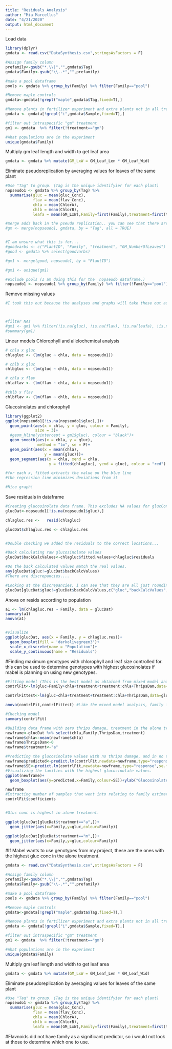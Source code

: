 ```yaml
---
title: "Residuals Analysis"
author: "Mia Marcellus"
date: "4/21/2020"
output: html_document
---
```


Load data
```r
library(dplyr)
gmdata <- read.csv("DataSynthesis.csv",stringsAsFactors = F)
```

```r
#Assign family column
prefamily<-gsub("*.\\|","",gmdata$Tag)
gmdata$Family<-gsub("\\-.*","",prefamily)

#make a pool dataframe
pools <- gmdata %>% group_by(Family) %>% filter(Family=="pool")

#Remove maple controls
gmdata<-gmdata[!grepl("maple",gmdata$Tag,fixed=T),]

#Remove plants in fertilizer experiment and extra plants not in all treatments
gmdata <- gmdata[!grepl("i",gmdata$Sample,fixed=T),] 

#filter out intraspecific "gm" treatment
gm1 <- gmdata  %>% filter(!treatment=="gm")

#What populations are in the experiment
unique(gmdata$Family)
```

Multiply gm leaf length and width to get leaf area
```r
gmdata <- gmdata %>% mutate(GM_LxW = GM_Leaf_Len * GM_Leaf_Wid)
```

Eliminate pseudoreplication by averaging values for leaves of the same plant
```r
#Use "Tag" to group. (Tag is the unique identifyier for each plant)
nopseudo1 <- gmdata %>% group_by(Tag) %>% 
  summarise(gluc = mean(gluc_Conc),
            flav = mean(flav_Conc),
            chla = mean(ChlorA),
            chlb = mean(ChlorB),
            leafa = mean(GM_LxW),Family=first(Family),treatment=first(treatment),ThripsDam=mean(ThripsDam))#added in family collumn

#merge adds back in the pseudo replication.. you can see that there are now two values for each mean...use left_join if you want to add back in the other collumns. 
#gm <- merge(nopseudo1, gmdata, by = "Tag", all = TRUE)


#I am unsure what this is for...
#goodvarbs <- c("PlantID", "Family", "treatment", "GM_NumberOfLeaves")
#good <- gmdata %>% select(goodvarbs)

#gm1 <- merge(good, nopseudo1, by = "PlantID")

#gm1 <- unique(gm1)

#exclude pools (I am doing this for the  nopseudo dataframe.)
nopseudo1 <- nopseudo1 %>% group_by(Family) %>% filter(!Family=="pool")
```

Remove missing values
```r
#I took this out because the analyses and graphs will take these out automatically, and there are less flav samples than gluc samples and less gluc than chlor, etc., so we will lose power when only analysing glucs or chlor. 



#filter NAs
#gm1 <- gm1 %>% filter(!is.na(gluc), !is.na(flav), !is.na(leafa), !is.na(GM_NumberOfLeaves))
#summary(gm1)
```

Linear models
Chlorophyll and allelochemical analysis
```r
# chla x gluc
chlagluc <- (lm(gluc ~ chla, data = nopseudo1))

# chlb x gluc
chlbgluc <- (lm(gluc ~ chlb, data = nopseudo1))

# chla x flav
chlaflav <- (lm(flav ~ chla, data = nopseudo1))

#chlb x flav
chlbflav <- (lm(flav ~ chlb, data = nopseudo1))
```

Glucosinolates and chlorophyll
```r
library(ggplot2)
ggplot(nopseudo1[!is.na(nopseudo1$gluc),])+
  geom_point(aes(x = chla, y = gluc, colour = Family),
             size = 3)+
  #geom_hline(yintercept = gm1$gluc), colour = "black")+
  geom_smooth(aes(x = chla, y = gluc),
              method = "lm", se = F)+
  geom_point(aes(x = mean(chla),
                 y = mean(gluc)))+
  geom_segment(aes(x = chla, xend = chla, 
                   y = fitted(chlagluc), yend = gluc), colour = "red") 

#for each x, fitted extracts the value on the blue line
#the regression line minimizes deviations from it

#Nice graph!
```

Save residuals in dataframe
```r
#Creating glucosinolate data frame. This excludes NA values for glucConc
glucDat<-nopseudo1[!is.na(nopseudo1$gluc),]

chlagluc.res <-   resid(chlagluc)

glucDat$chlagluc.res <- chlagluc.res


#Double checking we added the residuals to the correct locations...

#Back calculating raw glucosinolate values
glucDat$backCalcValues<-chlagluc$fitted.values+chlagluc$residuals

#Do the back calculated values match the real values. 
any(glucDat$gluc!=glucDat$backCalcValues)
#There are discrepancies.... 

#Looking at the discrepancies, i can see that they are all just rounding errors.
glucDat[glucDat$gluc!=glucDat$backCalcValues,c("gluc","backCalcValues","Tag")]


```

Anova on resids according to population
```r
a1 <- lm(chlagluc.res ~ Family, data = glucDat)
summary(a1)
anova(a1)


#visualize
ggplot(glucDat, aes(x = Family, y = chlagluc.res))+
  geom_boxplot(fill = 'darkolivegreen3')+
  scale_x_discrete(name = "Population")+
  scale_y_continuous(name = "Residuals")
```


#Finding maximum genotypes with chlorophyll and leaf size controlled for. 
this can be used to determine genotypes with highest glucosinolates if mabel is planning on using new genotypes. 
```r
#Fitting model (This is the best model as obtained from mixed model analysis in the file "Plasticity analysis")
contrlFit<-lm(gluc~Family+chla+treatment+treatment:chla+ThripsDam,data=glucDat)

contrlFittest<-lm(gluc~chla+treatment+treatment:chla+ThripsDam,data=glucDat)

anova(contrlFit,contrlFittest) #Like the mixed model analysis, family is very significant predictor of glucosinolate concentration. 

#Checking model 
summary(contrlFit)

#Building data frame with zero thrips damage, treatment in the alone treatment only and a chlorophyll level of the mean chlorophyll level.
newframe<-glucDat %>% select(chla,Family,ThripsDam,treatment)
newframe$chla<-mean(newframe$chla)
newframe$ThripsDam<-0
newframe$treatment<-"a"

#Predicting the glucosinolate values with no thrips damage, and in no treatment. (Also extracting the standard error associated with each)
newframe$predicted<-predict.lm(contrlFit,newdata=newframe,type="response",se.fit=T)[[1]]
newframe$SE<-predict.lm(contrlFit,newdata=newframe,type="response",se.fit=T)[[2]]
#Visualizing the families with the highest glucosinolate values. 
ggplot(newframe)+
  geom_boxplot(aes(y=predicted,x=Family,colour=SE))+ylab("Glucosinolate Estimate")

newframe
#Extracting number of samples that went into relating to family estimates. 
contrlFit$coefficients


#Gluc conc is highest in alone treatment. 
```

```r
ggplot(glucDat[glucDat$treatment=="a",])+
  geom_jitter(aes(x=Family,y=gluc,colour=Family))

ggplot(glucDat[glucDat$treatment=="m",])+
  geom_jitter(aes(x=Family,y=gluc,colour=Family))

```

#If Mabel wants to use genotypes from my project, these are the ones with the highest gluc conc in the alone treatment. 
```r
gmdata <- read.csv("DataSynthesis.csv",stringsAsFactors = F)

#Assign family column
prefamily<-gsub("*.\\|","",gmdata$Tag)
gmdata$Family<-gsub("\\-.*","",prefamily)

#make a pool dataframe
pools <- gmdata %>% group_by(Family) %>% filter(Family=="pool")

#Remove maple controls
gmdata<-gmdata[!grepl("maple",gmdata$Tag,fixed=T),]

#Remove plants in fertilizer experiment and extra plants not in all treatments
gmdata <- gmdata[!grepl("i",gmdata$Sample,fixed=T),] 

#filter out intraspecific "gm" treatment
gm1 <- gmdata  %>% filter(!treatment=="gm")

#What populations are in the experiment
unique(gmdata$Family)
```

Multiply gm leaf length and width to get leaf area
```r
gmdata <- gmdata %>% mutate(GM_LxW = GM_Leaf_Len * GM_Leaf_Wid)
```

Eliminate pseudoreplication by averaging values for leaves of the same plant
```r
#Use "Tag" to group. (Tag is the unique identifyier for each plant)
nopseudo1 <- gmdata %>% group_by(Tag) %>% 
  summarise(gluc = mean(gluc_Conc),
            flav = mean(flav_Conc),
            chla = mean(ChlorA),
            chlb = mean(ChlorB),
            leafa = mean(GM_LxW),Family=first(Family),treatment=first(treatment),ThripsDam=mean(ThripsDam))#added in family collumn

```




#Flavnoids did not have family as a significant predictor, so i would not look at those to determine which one to use. 

